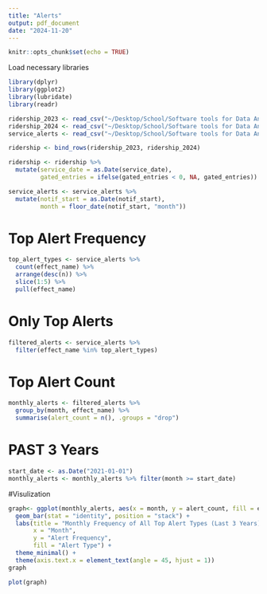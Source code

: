 ```yaml
---
title: "Alerts"
output: pdf_document
date: "2024-11-20"
---
```


```r
knitr::opts_chunk$set(echo = TRUE)
```

Load necessary libraries
```r
library(dplyr)
library(ggplot2)
library(lubridate)
library(readr)

ridership_2023 <- read_csv("~/Desktop/School/Software tools for Data Analysis/Project/GSE_2023.csv")
ridership_2024 <- read_csv("~/Desktop/School/Software tools for Data Analysis/Project/GSE_2024.csv")
service_alerts <- read_csv("~/Desktop/School/Software tools for Data Analysis/Project/MBTA_Service_Alerts.csv") 
```


```r
ridership <- bind_rows(ridership_2023, ridership_2024)

ridership <- ridership %>%
  mutate(service_date = as.Date(service_date),
         gated_entries = ifelse(gated_entries < 0, NA, gated_entries))  

service_alerts <- service_alerts %>%
  mutate(notif_start = as.Date(notif_start),  
         month = floor_date(notif_start, "month"))  

```

# Top Alert Frequency
```r
top_alert_types <- service_alerts %>%
  count(effect_name) %>%
  arrange(desc(n)) %>%
  slice(1:5) %>%
  pull(effect_name)
```

# Only Top Alerts
```r
filtered_alerts <- service_alerts %>%
  filter(effect_name %in% top_alert_types)
```

# Top Alert Count
```r
monthly_alerts <- filtered_alerts %>%
  group_by(month, effect_name) %>%
  summarise(alert_count = n(), .groups = "drop")
```

# PAST 3 Years
```r
start_date <- as.Date("2021-01-01")
monthly_alerts <- monthly_alerts %>% filter(month >= start_date)
```

#Visulization
```r
graph<- ggplot(monthly_alerts, aes(x = month, y = alert_count, fill = effect_name)) +
  geom_bar(stat = "identity", position = "stack") +
  labs(title = "Monthly Frequency of All Top Alert Types (Last 3 Years)",
       x = "Month",
       y = "Alert Frequency",
       fill = "Alert Type") +
  theme_minimal() +
  theme(axis.text.x = element_text(angle = 45, hjust = 1))
graph
```


```r
plot(graph)
```
